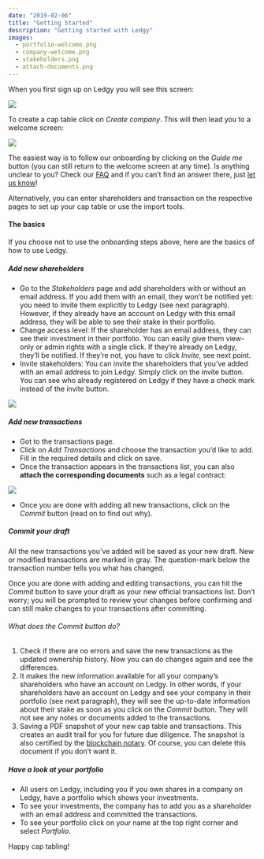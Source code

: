 ```yaml
---
date: "2019-02-06"
title: "Getting Started"
description: "Getting started with Ledgy"
images:
  - portfolio-welcome.png
  - company-welcome.png
  - stakeholders.png
  - attach-documents.png
---
```


When you first sign up on Ledgy you will see this screen:

![](portfolio-welcome.png)

To create a cap table click on _Create company_. This will then lead you to a welcome screen:

![](company-welcome.png)

The easiest way is to follow our onboarding by clicking on the _Guide me_ button (you can still return to the welcome screen at any time). Is anything unclear to you? Check our [FAQ](/help/faq/) and if you can’t find an answer there, just [let us know](/contact/)!

Alternatively, you can enter shareholders and transaction on the respective pages to set up your cap table or use the import tools.

#### The basics

If you choose not to use the onboarding steps above, here are the basics of how to use Ledgy.

##### Add new shareholders

- Go to the _Stakeholders_ page and add shareholders with or without an email address. If you add them with an email, they won’t be notified yet: you need to invite them explicitly to Ledgy (see next paragraph). However, if they already have an account on Ledgy with this email address, they will be able to see their stake in their portfolio.
- Change access level: If the shareholder has an email address, they can see their investment in their portfolio. You can easily give them view-only or admin rights with a single click. If they’re already on Ledgy, they’ll be notified. If they’re not, you have to click _Invite_, see next point.
- Invite stakeholders: You can invite the shareholders that you’ve added with an email address to join Ledgy. Simply click on the invite button. You can see who already registered on Ledgy if they have a check mark instead of the invite button.

![](stakeholders.png)

##### Add new transactions

- Got to the transactions page.
- Click on _Add Transactions_ and choose the transaction you’d like to add. Fill in the required details and click on save.
- Once the transaction appears in the transactions list, you can also __attach the corresponding documents__ such as a legal contract:

![](attach-documents.png)

- Once you are done with adding all new transactions, click on the _Commit_ button (read on to find out why).

##### Commit your draft

All the new transactions you’ve added will be saved as your new draft. New or modified transactions are marked in gray. The question-mark below the transaction number tells you what has changed.

Once you are done with adding and editing transactions, you can hit the _Commit_ button to save your draft as your new official transactions list. Don’t worry; you will be prompted to review your changes before confirming and can still make changes to your transactions after committing.

###### What does the _Commit_ button do?

1. Check if there are no errors and save the new transactions as the updated ownership history. Now you can do changes again and see the differences.
2. It makes the new information available for all your company’s shareholders who have an account on Ledgy. In other words, if your shareholders have an account on Ledgy and see your company in their portfolio (see next paragraph), they will see the up-to-date information about their stake as soon as you click on the _Commit_ button. They will not see any notes or documents added to the transactions.
3. Saving a PDF snapshot of your new cap table and transactions. This creates an audit trail for you for future due diligence. The snapshot is also certified by the [blockchain notary](/help/faq). Of course, you can delete this document if you don’t want it.

##### Have a look at your portfolio

- All users on Ledgy, including you if you own shares in a company on Ledgy, have a portfolio which shows your investments.
- To see your investments, the company has to add you as a shareholder with an email address and committed the transactions.
- To see your portfolio click on your name at the top right corner and select _Portfolio_.

Happy cap tabling!
